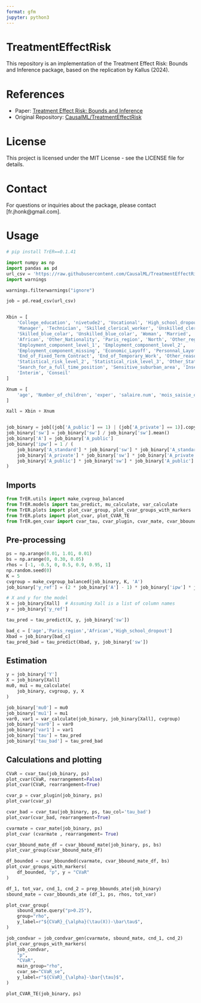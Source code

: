```yaml
---
format: gfm
jupyter: python3
---
```


# TreatmentEffectRisk

This repository is an implementation of the Treatment Effect Risk: Bounds and Inference package, based on the replication by Kallus (2024).

# References

- Paper: [Treatment Effect Risk: Bounds and Inference](https://arxiv.org/abs/2201.05893)
- Original Repository: [CausalML/TreatmentEffectRisk](https://github.com/CausalML/TreatmentEffectRisk)

# License

This project is licensed under the MIT License - see the LICENSE file for details.

<!-- ## MAP

![](./original_pkg/functions.png) -->

# Contact 

For questions or inquiries about the package, please contact [fr.jhonk@gmail.com].

# Usage

```python
# pip install TrER==0.1.41
```

```python
import numpy as np
import pandas as pd
url_csv = 'https://raw.githubusercontent.com/CausalML/TreatmentEffectRisk/main/data/behaghel.csv'
import warnings 

warnings.filterwarnings("ignore")
```



```python

job = pd.read_csv(url_csv)


Xbin = [
    'College_education', 'nivetude2', 'Vocational', 'High_school_dropout', 
    'Manager', 'Technician', 'Skilled_clerical_worker', 'Unskilled_clerical_worker', 
    'Skilled_blue_colar', 'Unskilled_blue_colar', 'Woman', 'Married', 'French', 
    'African', 'Other_Nationality', 'Paris_region', 'North', 'Other_regions', 
    'Employment_component_level_1', 'Employment_component_level_2', 
    'Employment_component_missing', 'Economic_Layoff', 'Personnal_Layoff', 
    'End_of_Fixed_Term_Contract', 'End_of_Temporary_Work', 'Other_reasons_of_unemployment', 
    'Statistical_risk_level_2', 'Statistical_risk_level_3', 'Other_Statistical_risk', 
    'Search_for_a_full_time_position', 'Sensitive_suburban_area', 'Insertion', 
    'Interim', 'Conseil'
]

Xnum = [
    'age', 'Number_of_children', 'exper', 'salaire.num', 'mois_saisie_occ', 'ndem'
]

Xall = Xbin + Xnum


job_binary = job[(job['A_public'] == 1) | (job['A_private'] == 1)].copy()
job_binary['sw'] = job_binary['sw'] / job_binary['sw'].mean()
job_binary['A'] = job_binary['A_public']
job_binary['ipw'] = 1 / (
    job_binary['A_standard'] * job_binary['sw'] * job_binary['A_standard'].mean() + 
    job_binary['A_private'] * job_binary['sw'] * job_binary['A_private'].mean() + 
    job_binary['A_public'] * job_binary['sw'] * job_binary['A_public'].mean()
)
```

## Imports



```python
from TrER.utils import make_cvgroup_balanced
from TrER.models import tau_predict, mu_calculate, var_calculate
from TrER.plots import plot_cvar_group, plot_cvar_groups_with_markers
from TrER.plots import plot_cvar, plot_CVAR_TE
from TrER.gen_cvar import cvar_tau, cvar_plugin, cvar_mate, cvar_bbound_mate, cvar_bbounded, prep_bbounds_ate, job_condvar_gen, cvar_bbounds_ate
```

## Pre-processing

```python
ps = np.arange(0.01, 1.01, 0.01)
bs = np.arange(0, 0.30, 0.05)
rhos = [-1, -0.5, 0, 0.5, 0.9, 0.95, 1]
np.random.seed(0)
K = 5
cvgroup = make_cvgroup_balanced(job_binary, K, 'A')
job_binary['y_ref'] = (2 * job_binary['A'] - 1) * job_binary['ipw'] * job_binary['Y']

# X and y for the model
X = job_binary[Xall]  # Assuming Xall is a list of column names
y = job_binary['y_ref']

tau_pred = tau_predict(X, y, job_binary['sw'])

bad_c = ['age','Paris_region','African','High_school_dropout']
Xbad = job_binary[bad_c]
tau_pred_bad = tau_predict(Xbad, y, job_binary['sw'])
```



## Estimation

```python

y = job_binary['Y']
X = job_binary[Xall]
mu0, mu1 = mu_calculate(
    job_binary, cvgroup, y, X 
)
```

```python
job_binary['mu0'] = mu0
job_binary['mu1'] = mu1
var0, var1 = var_calculate(job_binary, job_binary[Xall], cvgroup)
job_binary['var0'] = var0
job_binary['var1'] = var1
job_binary['tau'] = tau_pred
job_binary['tau_bad'] = tau_pred_bad
```

## Calculations and plotting



```python
CVaR = cvar_tau(job_binary, ps)
plot_cvar(CVaR, rearrangement=False)
plot_cvar(CVaR, rearrangement=True)
```

```python
cvar_p = cvar_plugin(job_binary, ps)
plot_cvar(cvar_p)
```

```python
cvar_bad = cvar_tau(job_binary, ps, tau_col='tau_bad')
plot_cvar(cvar_bad, rearrangement=True)
```

```python
cvarmate = cvar_mate(job_binary, ps)
plot_cvar (cvarmate , rearrangement= True)
```

```python
cvar_bbound_mate_df = cvar_bbound_mate(job_binary, ps, bs)
plot_cvar_group(cvar_bbound_mate_df)
```

```python
df_bounded = cvar_bbounded(cvarmate, cvar_bbound_mate_df, bs)
plot_cvar_groups_with_markers(
    df_bounded, "p", y = "CVaR"
)
```

```python
df_1, tot_var, cnd_1, cnd_2 = prep_bbounds_ate(job_binary)
sbound_mate = cvar_bbounds_ate (df_1, ps, rhos, tot_var)
```

```python
plot_cvar_group(
    sbound_mate.query("p>0.25"),
    group="rho",
    y_label=r"${CVaR}_{\alpha}(\tau(X))-\bar\tau$",
)
```

```python
job_condvar = job_condvar_gen(cvarmate, sbound_mate, cnd_1, cnd_2)
plot_cvar_groups_with_markers(
    job_condvar,
    "p",
    "CVaR",
    main_group="rho",
    cvar_se="CVaR_se",
    y_label=r"${CVaR}_{\alpha}-\bar{\tau}$",
)
```

```python
plot_CVAR_TE(job_binary, ps)
```

